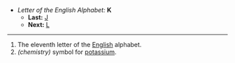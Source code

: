 *''Letter of the English Alphabet:'' '''K'''
**'''Last:''' [[J]]
**'''Next:''' [[L]]
----

#The eleventh letter of the [[English]] alphabet.
#''(chemistry)'' symbol for [[potassium]].